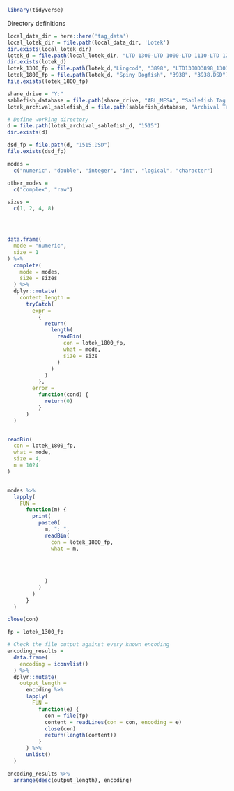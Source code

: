 ```r
library(tidyverse)
```


Directory definitions
```r
local_data_dir = here::here('tag_data')
local_lotek_dir = file.path(local_data_dir, 'Lotek')
dir.exists(local_lotek_dir)
lotek_d = file.path(local_lotek_dir, "LTD 1300-LTD 1000-LTD 1110-LTD 1250")
dir.exists(lotek_d)
lotek_1300_fp = file.path(lotek_d,"Lingcod", "3898", "LTD1300D3898_130326.BIN")
lotek_1800_fp = file.path(lotek_d, "Spiny Dogfish", "3938", "3938.DSD")
file.exists(lotek_1800_fp)

share_drive = "Y:"
sablefish_database = file.path(share_drive, "ABL_MESA", "Sablefish Tag Database")
lotek_archival_sablefish_d = file.path(sablefish_database, "Archival Tag Data", "Adult Sablefish", "LOTEK")

# Define working directory
d = file.path(lotek_archival_sablefish_d, "1515")
dir.exists(d)

dsd_fp = file.path(d, "1515.DSD")
file.exists(dsd_fp)
```

```r
modes = 
  c("numeric", "double", "integer", "int", "logical", "character")

other_modes = 
  c("complex", "raw")

sizes = 
  c(1, 2, 4, 8)




data.frame(
  mode = "numeric",
  size = 1
) %>% 
  complete(
    mode = modes,
    size = sizes
  ) %>% 
  dplyr::mutate(
    content_length = 
      tryCatch(
        expr = 
          {
            return(
              length(
                readBin(
                  con = lotek_1800_fp,
                  what = mode,
                  size = size
                )
              )
            )
          },
        error = 
          function(cond) {
            return(0)
          }
      )
  )


readBin(
  con = lotek_1800_fp,
  what = mode,
  size = 4,
  n = 1024
)


modes %>% 
  lapply(
    FUN = 
      function(m) {
        print(
          paste0(
            m, ": ", 
            readBin(
              con = lotek_1800_fp, 
              what = m,
              
              
              
              
            )
          )
        )
      }
  )

close(con)
```


```r
fp = lotek_1300_fp

# Check the file output against every known encoding
encoding_results = 
  data.frame(
    encoding = iconvlist()
  ) %>% 
  dplyr::mutate(
    output_length = 
      encoding %>% 
      lapply(
        FUN = 
          function(e) {
            con = file(fp)
            content = readLines(con = con, encoding = e)
            close(con)
            return(length(content))
          }
      ) %>% 
      unlist()
  )

encoding_results %>% 
  arrange(desc(output_length), encoding)
```


